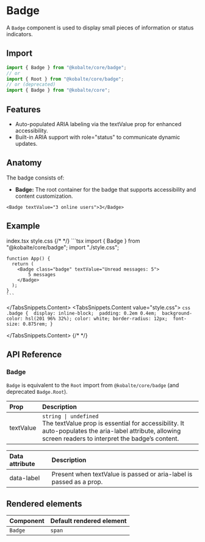 
# Badge

A `Badge` component is used to display small pieces of information or status indicators.

## Import

```ts
import { Badge } from "@kobalte/core/badge";
// or
import { Root } from "@kobalte/core/badge";
// or (deprecated)
import { Badge } from "@kobalte/core";
```

## Features

- Auto-populated ARIA labeling via the textValue prop for enhanced accessibility.
- Built-in ARIA support with role="status" to communicate dynamic updates.

## Anatomy

The badge consists of:

- **Badge:** The root container for the badge that supports accessibility and content customization.

```tsx
<Badge textValue="3 online users">3</Badge>
```

## Example

<Preview>
	<BasicExample />
</Preview>

<TabsSnippets>
  <TabsSnippets.List>
    <TabsSnippets.Trigger value="index.tsx">index.tsx</TabsSnippets.Trigger>
    <TabsSnippets.Trigger value="style.css">style.css</TabsSnippets.Trigger>
  </TabsSnippets.List>
  {/* <!-- prettier-ignore-start -->*/}
  <TabsSnippets.Content value="index.tsx">
    ```tsx
    import { Badge } from "@kobalte/core/badge";
    import "./style.css";

    function App() {
      return (
        <Badge class="badge" textValue="Unread messages: 5">
			5 messages
		</Badge>
      );
    }
    ```

  </TabsSnippets.Content>
  <TabsSnippets.Content value="style.css">
    ```css
    .badge { 
      display: inline-block; 
      padding: 0.2em 0.4em; 
      background-color: hsl(201 96% 32%);
      color: white; border-radius: 12px; 
      font-size: 0.875rem;
    }
    ```

  </TabsSnippets.Content>
  {/* <!-- prettier-ignore-end -->*/}
</TabsSnippets>


## API Reference

### Badge

`Badge` is equivalent to the `Root` import from `@kobalte/core/badge` (and deprecated `Badge.Root`).

| Prop         | Description                                                                                                                                                    |
| :----------- | :------------------------------------------------------------------------------------------------------------------------------------------------------------- |
| textValue    | `string \| undefined` <br/> The textValue prop is essential for accessibility. It auto-populates the aria-label attribute, allowing screen readers to interpret the badge’s content.           |

| Data attribute | Description                                                   |
| :------------- | :------------------------------------------------------------ |
| data-label     | Present when textValue is passed or aria-label is passed as a prop. |

## Rendered elements

| Component         | Default rendered element  |
| :---------------- | :------------------------ |
| `Badge`           | `span`                    |
